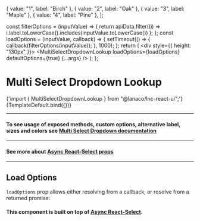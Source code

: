 
<Meta title="Inputs/Multi Select Dropdown Lookup" component={MultiSelectDropdownLookup} />

  { value: "1", label: "Birch" },
  { value: "2", label: "Oak" },
  { value: "3", label: "Maple" },
  { value: "4", label: "Pine" },
];

  const filterOptions = (inputValue) => {
    return apiData.filter((i) =>
      i.label.toLowerCase().includes(inputValue.toLowerCase())
    );
  };
  const loadOptions = (inputValue, callback) => {
    setTimeout(() => {
      callback(filterOptions(inputValue));
    }, 1000);
  };
  return (
    <div style={{ height: "130px" }}>
      <MultiSelectDropdownLookup
        loadOptions={loadOptions}
        defaultOptions={true}
        {...args}
      />
    </div>
  );
};

# Multi Select Dropdown Lookup

<SyntaxHighlighter language="jsx" style={nord}>
  {'import { MultiSelectDropdownLookup } from "@lanaco/lnc-react-ui";'}
</SyntaxHighlighter>

<Canvas>
  <Story name="Default" args={{}}>
    {TemplateDefault.bind({})}
  </Story>
</Canvas>

<ArgsTable story="Default" />

---

#### To see usage of exposed methods, custom options, alternative label, sizes and colors see [Multi Select Dropdown documentation](http://localhost:6006/?path=/docs/inputs-multi-select-dropdown--default-story)

----


#### See more about [Async React-Select props](https://react-select.com/props#async-props)

---

## Load Options

`loadOptions` prop allows either resolving from a callback, or rosolve from a returned promise:

#### This component is built on top of [Async React-Select](https://react-select.com/async).
